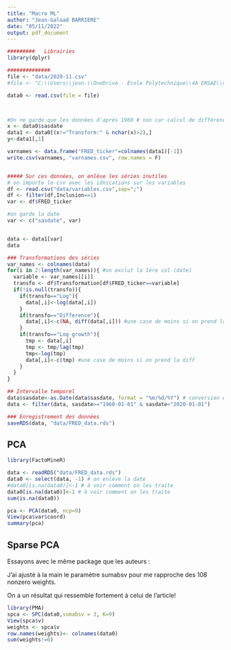 ---
title: "Macro ML"
author: "Jean-Galaad BARRIERE"
date: "05/11/2022"
output: pdf_document
---

```{r}
#########   Librairies
library(dplyr)

##############
file <- "data/2020-11.csv"
#file <- "C:\\Users\\jean-\\OneDrive - Ecole Polytechnique\\4A ENSAE\\cours\\Macroeconometry and ML\\2020-11.csv"

data0 <- read.csv(file = file)



#On ne garde que les données d'après 1960 # non car calcul de différence
x <- data0$sasdate
data1 <- data0[(x!="Transform:" & nchar(x)>2),]
y<-data1[,1]

varnames <- data.frame("FRED_ticker"=colnames(data1)[-1])
write.csv(varnames, "varnames.csv", row.names = F)


##### Sur ces données, on enlève les séries inutiles
# on importe le csv avec les idnications sur les variables
df <- read.csv("data/variables.csv",sep=";")
df <- filter(df,Inclusion==1)
var <- df$FRED_ticker

#on garde la date
var <- c("sasdate", var)


data <- data1[var]
data


```

```{r}
### Transformations des séries
var_names <- colnames(data)
for(i in 2:length(var_names)){ #on exclut la 1ère col (date)
  variable <- var_names[[i]]
  transfo <- df$Transformation[df$FRED_ticker==variable]
  if(!is.null(transfo)){
    if(transfo=="Log"){
      data[,i]<-log(data[,i])
    }
    if(transfo=="Difference"){
      data[,i]<-c(NA, diff(data[,i])) #une case de moins si on prend la diff
    }
    if(transfo=="Log growth"){
      tmp <- data[,i]
      tmp <- tmp/lag(tmp)
      tmp<-log(tmp)
      data[,i]<-c(tmp) #une case de moins si on prend la diff
    }
  }
}

## Intervalle temporel
data$sasdate<-as.Date(data$sasdate, format = "%m/%d/%Y") # conversion en date
data <- filter(data, sasdate>="1960-01-01" & sasdate<"2020-01-01")

### Enregistrement des données
saveRDS(data, "data/FRED_data.rds")
```

## PCA

```{r}
library(FactoMineR)

data <- readRDS("data/FRED_data.rds")
data0 <- select(data, -1) # on enlève la date
#data0[is.na(data0)]<-1 # à voir comment on les traite
data0[is.na(data0)]<-1 # à voir comment on les traite
sum(is.na(data0))

pca <- PCA(data0, ncp=9)
View(pca$var$coord)
summary(pca)
```



## Sparse PCA

Essayons avec le même package que les auteurs :

J'ai ajusté à la main le paramètre sumabsv pour me rapproche des 108 nonzero weights.

On a un résultat qui ressemble fortement à celui de l'article!

```{r}
library(PMA)
spca <- SPC(data0,sumabsv = 3, K=9)
View(spca$v)
weights <- spca$v
row.names(weights)<- colnames(data0)
sum(weights!=0)

```
